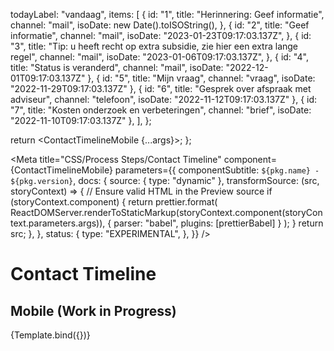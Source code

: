 
  todayLabel: "vandaag",
  items: [
    {
      id: "1",
      title: "Herinnering: Geef informatie",
      channel: "mail",
      isoDate: new Date().toISOString(),
    },
    {
      id: "2",
      title: "Geef informatie",
      channel: "mail",
      isoDate: "2023-01-23T09:17:03.137Z",
    },
    {
      id: "3",
      title: "Tip: u heeft recht op extra subsidie, zie hier een extra lange regel",
      channel: "mail",
      isoDate: "2023-01-06T09:17:03.137Z",
    },
    { id: "4", title: "Status is veranderd", channel: "mail", isoDate: "2022-12-01T09:17:03.137Z" },
    { id: "5", title: "Mijn vraag", channel: "vraag", isoDate: "2022-11-29T09:17:03.137Z" },
    { id: "6", title: "Gesprek over afspraak met adviseur", channel: "telefoon", isoDate: "2022-11-12T09:17:03.137Z" },
    { id: "7", title: "Kosten onderzoek en verbeteringen", channel: "brief", isoDate: "2022-11-10T09:17:03.137Z" },
  ],
};

  return <ContactTimelineMobile {...args}></ContactTimelineMobile>;
};

<Meta
  title="CSS/Process Steps/Contact Timeline"
  component={ContactTimelineMobile}
  parameters={{
    componentSubtitle: `${pkg.name} - ${pkg.version}`,
    docs: {
      source: { type: "dynamic" },
      transformSource: (src, storyContext) => {
        // Ensure valid HTML in the Preview source
        if (storyContext.component) {
          return prettier.format(
            ReactDOMServer.renderToStaticMarkup(storyContext.component(storyContext.parameters.args)),
            { parser: "babel", plugins: [prettierBabel] }
          );
        }
        return src;
      },
    },
    status: {
      type: "EXPERIMENTAL",
    },
  }}
/>

# Contact Timeline

## Mobile (Work in Progress)

<Canvas>
  <Story name="Default" args={exampleArgs}>
    {Template.bind({})}
  </Story>
</Canvas>
